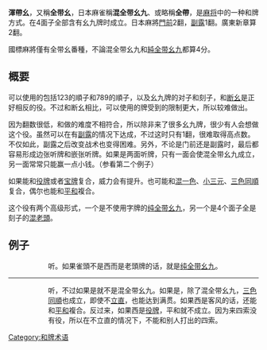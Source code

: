 {{NoteTA
|G=mahjong
|T=zh-cn:浑带幺;zh-tw:渾帶么;zh-hk:渾帶么;zh-sg: 浑带幺;
|G1=MA}}
{{redirect|全帶}}
'''渾帶幺'''，又稱'''全带幺'''，日本麻雀稱'''混全带幺九'''、或略稱'''全帶'''，是[[麻将|麻将]]中的一种和牌方式。在4面子全部含有幺九牌时成立。日本麻將[[門前清|門前]]2翻，[[副露|副露]]1翻。廣東新章算2翻。

國標麻將僅有全带幺番種，不論混全带幺九和[[純全带幺九|純全带幺九]]都算4分。

== 概要 ==
可以使用的包括123的順子和789的順子，以及幺九牌的对子和刻子，和[[断幺|断幺]]是正好相反的役。不过和断幺相比，可以使用的牌受到的限制更大，所以较难做出。

因为翻数很低，和做的难度不相符合，所以除非来了很多幺九牌，很少有人会想做这个役。虽然可以在有[[副露|副露]]的情况下达成，不过这时只有1翻，很难取得高点数。不仅如此，副露之后改变战术也变得困难。另外，不论是门前还是副露时，最后都容易形成边张听牌和嵌张听牌。如果是两面听牌，只有一面会使混全带幺九成立，另一面常常只能赢一点小钱。（参看第二个例子）

如果能和[[役牌|役牌]]或者[[宝牌|宝牌]]复合，威力会有提升。也可能和[[混一色|混一色]]、[[小三元|小三元]]、[[三色同順|三色同順]]复合，偶尔也能和[[平和_(麻将)|平和]]複合。

这个役有两个高级形式，一个是不使用字牌的[[纯全带幺九|纯全带幺九]]，另一个是4个面子全是刻子的[[混老頭|混老頭]]。

== 例子 ==
: {{牌画|一萬}}{{牌画|二萬}}{{牌画|三萬}}{{牌画|九萬}}{{牌画|九萬}}{{牌画|九萬}}{{牌画|七筒}}{{牌画|八筒}}{{牌画|九筒}}{{牌画|西}}{{牌画|西}}{{牌画|一索}}{{牌画|二索}}

:: 听{{牌画|三索}}。如果雀頭不是西而是老頭牌的话，就是[[纯全带幺九|纯全带幺九]]。
----
: {{牌画|一萬}}{{牌画|二萬}}{{牌画|三萬}}{{牌画|一筒}}{{牌画|二筒}}{{牌画|三筒}}{{牌画|七筒}}{{牌画|八筒}}{{牌画|九筒}}{{牌画|二索}}{{牌画|三索}}{{牌画|西}}{{牌画|西}}

:: 听{{牌画|一索}}{{牌画|四索}}，不过如果是{{牌画|四索}}就不是混全带幺九。如果是{{牌画|一索}}，除了混全带幺九，[[三色同順|三色同順]]也成立，即使不[[立直|立直]]，也能达到满贯。如果西是客风的话，还能和[[平和_(麻将)|平和]]複合。反过来，如果西是[[役牌|役牌]]，平和就不成立。因为来四索没有役，所以在不立直的情况下，不能和别人打出的四索。

{{日本麻将}}

[[Category:和牌术语|Category:和牌术语]]